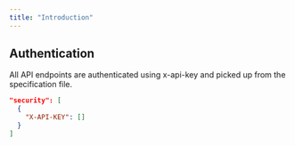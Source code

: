 ```yaml
---
title: "Introduction"
---
```


## Authentication

All API endpoints are authenticated using x-api-key and picked up from the specification file.

```json
"security": [
  {
    "X-API-KEY": []
  }
]
```